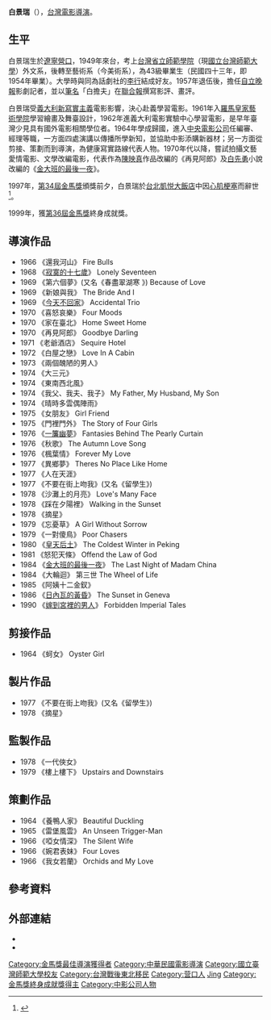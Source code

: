 {{Refimprove|time=2021-08-04T00:15:40+00:00}}
{{copyedit|time=2020-12-01}}
{{藝人
| 姓名 = 白景瑞
| 類型 = 導演
| 圖片 = 
| 圖片尺寸 = 
| 圖片簡介 = 
| 本名 = 
| 羅馬拼音 = Pai Ching-Jui
| 國籍 = {{ROC}}
| 籍貫 = [[遼寧|遼寧]][[營口|營口]]
| 出生日期 = {{birth_date|1931|6|10}}
| 出生地點 = {{ROC|遼寧省}}[[營口市|營口市]]
| 逝世日期 = {{Death_date_and_age|1997|12|11|1931|6|10}}
| 逝世地點 = {{TWN}}[[台北市|台北市]]
| 語言 = [[現代標準漢語|國語]]  <!-- 中華民國國民稱「現代標準漢語」為「國語」，「華語」是海外華人對該語言的稱呼。 -->
| 職業 = [[導演|導演]]
| 教育程度 = [[國立台灣師範大學|省立師範學院]]藝術系
| 宗教信仰 = 
| 出道作品 = 《[[蚵女|蚵女]]》(剪接)
| 出道日期 = 1964年
| 配偶 = 葉青青（1965年結婚；？年離婚）<br>林小姐（1986年結婚；？年離婚）<br>{{marriage|張華|1991|Dec 12, 1997|reason=widowed}}
| 兒女 = 
| 父母 = 
| 代表作 = 1969年《[[新娘與我|新娘與我]]》<br> 1976年《[[一簾幽夢|一簾幽夢]]》<br>1984年《[[金大班的最後一夜|金大班的最後一夜]]》
| 活跃年代 = 1964年─1997年
| 唱片公司 = 
| 經紀公司 = 
| 網站 = 
| IMDb = 0046995
| awards = 
| goldenhorseawards = '''最佳导演'''<br>1968年 《[[寂寞的十七歲|寂寞的十七歲]]》<br>1969年 《[[新娘與我|新娘與我]]》<br>'''終身成就紀念獎'''<br>1999年
}}

'''白景瑞'''（{{bd|1931年|6月10日|1997年|12月11日}}），[[台灣|台灣]][[電影|電影]][[導演|導演]]。

==生平==
白景瑞生於[[遼寧|遼寧]][[營口|營口]]，1949年來台，考上[[台灣省立師範學院|台灣省立師範學院]]（現[[國立台灣師範大學|國立台灣師範大學]]）外文系，後轉至藝術系（今美術系），為43級畢業生（民國四十三年，即1954年畢業）。大學時與同為話劇社的[[李行|李行]]結成好友。1957年退伍後，擔任[[自立晚報|自立晚報]]影劇記者，並以[[筆名|筆名]]「白擔夫」在[[聯合報|聯合報]]撰寫影評、畫評。

白景瑞受[[義大利|義大利]][[新寫實主義|新寫實主義]]電影影響，決心赴義學習電影。1961年入[[羅馬皇家藝術學院|羅馬皇家藝術學院]]學習繪畫及舞臺設計，1962年進義大利電影實驗中心學習電影，是早年臺灣少見具有國外電影相關學位者。1964年學成歸國，進入[[中央電影公司|中央電影公司]]任編審、經理等職，一方面四處演講以傳播所學新知，並協助中影添購新器材；另一方面從剪接、策劃而到導演，為健康寫實路線代表人物。1970年代以降，嘗試拍攝文藝愛情電影、文學改編電影，代表作為[[陳映真|陳映真]]作品改編的《再見阿郎》及[[白先勇|白先勇]]小說改編的《[[金大班的最後一夜|金大班的最後一夜]]》。

1997年，[[第34屆金馬獎|第34屆金馬獎]]頒獎前夕，白景瑞於[[台北凱悦大飯店|台北凱悦大飯店]]中因[[心肌梗塞|心肌梗塞]]而辭世<ref name=ctfa>{{cite web|title=白景瑞|url=http://www.ctfa.org.tw/filmmaker/content.php?id=486|work=[[國家電影資料館|國家電影資料館]]|author=|accessdate=2014-05-03|date=|archive-date=2020-09-28|archive-url=https://web.archive.org/web/20200928195342/http://www.ctfa.org.tw/filmmaker/content.php?id=486|dead-url=no}}</ref>。

1999年，獲[[第36屆金馬獎|第36屆金馬獎]]終身成就獎。

==導演作品==
*1966 	《還我河山》 	Fire Bulls
*1968 	《[[寂寞的十七歲_(電影)|寂寞的十七歲]]》 	Lonely Seventeen
*1969 	《第六個夢》(又名《春盡翠湖寒 》) 	Because of Love
*1969 	《新娘與我》 	The Bride And I
*1969 	《[[今天不回家_(1969年電影)|今天不回家]]》 	Accidental Trio
*1970 	《喜怒哀樂》 	Four Moods
*1970 	《家在臺北》 	Home Sweet Home
*1970 	《再見阿郎》 	Goodbye Darling
*1971 	《老爺酒店》 	Sequire Hotel
*1972 	《白屋之戀》 	Love In A Cabin
*1973 	《兩個醜陋的男人》 	　
*1974 	《大三元》 	　
*1974 	《東南西北風》 	　
*1974 	《我父、我夫、我子》 	My Father, My Husband, My Son
*1974 	《晴時多雲偶陣雨》 	　
*1975 	《女朋友》 	Girl Friend
*1975 	《門裡門外》 	The Story of Four Girls
*1976 	《[[一簾幽夢|一簾幽夢]]》 	Fantasies Behind The Pearly Curtain
*1976 	《秋歌》 	The Autumn Love Song
*1976 	《楓葉情》 	Forever My Love
*1977 	《異鄉夢》 	Theres No Place Like Home
*1977 	《人在天涯》 	　
*1977 	《不要在街上吻我》(又名《留學生》) 	　
*1978 	《沙灘上的月亮》 	Love's Many Face
*1978 	《踩在夕陽裡》 	Walking in the Sunset
*1978 	《摘星》 	　
*1979 	《忘憂草》 	A Girl Without Sorrow
*1979 	《一對傻鳥》 	Poor Chasers
*1980 	《[[皇天后土|皇天后土]]》 	The Coldest Winter in Peking
*1981 	《怒犯天條》 	Offend the Law of God
*1984 	《[[金大班的最後一夜|金大班的最後一夜]]》 	The Last Night of Madam China
*1984 	《大輪迴》 第三世 	The Wheel of Life
*1985 	《阿姨十二金釵》 	　
*1986 	《[[日內瓦的黃昏|日內瓦的黃昏]]》 	The Sunset in Geneva
*1990 	《[[嫁到宮裡的男人|嫁到宮裡的男人]]》 	Forbidden Imperial Tales

==剪接作品==
*1964 	《蚵女》 	Oyster Girl

==製片作品==
*1977 	《不要在街上吻我》(又名《留學生》) 	　
*1978 	《摘星》 	　

==監製作品==
*1978 	《一代俠女》 	　
*1979 	《樓上樓下》 	Upstairs and Downstairs

==策劃作品==
*1964 	《養鴨人家》 	Beautiful Duckling
*1965 	《雷堡風雲》 	An Unseen Trigger-Man
*1966 	《啞女情深》 	The Silent Wife
*1966 	《婉君表妹》 	Four Loves
*1966 	《我女若蘭》 	Orchids and My Love

== 參考資料 ==
<references/>

== 外部連結 ==
* {{imdb name|0046995}}
* {{hkmdb name|3706}}

{{金馬獎最佳導演|第6·7屆}}
{{金馬獎終身成就獎}}
{{五十大華語導演}}

{{DEFAULTSORT:Bai白}}
[[Category:金馬獎最佳導演獲得者|Category:金馬獎最佳導演獲得者]]
[[Category:中華民國電影導演|Category:中華民國電影導演]]
[[Category:國立臺灣師範大學校友|Category:國立臺灣師範大學校友]]
[[Category:台灣戰後東北移民|Category:台灣戰後東北移民]]
[[Category:营口人|Category:营口人]]
[[Category:白姓|Jing]]
[[Category:金馬獎終身成就獎得主|Category:金馬獎終身成就獎得主]]
[[Category:中影公司人物|Category:中影公司人物]]